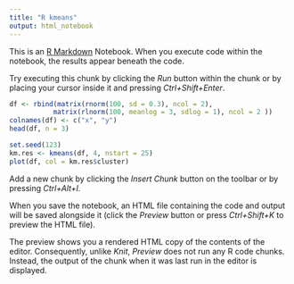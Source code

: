 ```yaml
---
title: "R kmeans"
output: html_notebook
---
```


This is an [R Markdown](http://rmarkdown.rstudio.com) Notebook. When you execute code within the notebook, the results appear beneath the code. 

Try executing this chunk by clicking the *Run* button within the chunk or by placing your cursor inside it and pressing *Ctrl+Shift+Enter*. 

```r
df <- rbind(matrix(rnorm(100, sd = 0.3), ncol = 2),
           matrix(rlnorm(100, meanlog = 3, sdlog = 1), ncol = 2 ))
colnames(df) <- c("x", "y")
head(df, n = 3)

set.seed(123)
km.res <- kmeans(df, 4, nstart = 25)
plot(df, col = km.res$cluster)
```

Add a new chunk by clicking the *Insert Chunk* button on the toolbar or by pressing *Ctrl+Alt+I*.

When you save the notebook, an HTML file containing the code and output will be saved alongside it (click the *Preview* button or press *Ctrl+Shift+K* to preview the HTML file).

The preview shows you a rendered HTML copy of the contents of the editor. Consequently, unlike *Knit*, *Preview* does not run any R code chunks. Instead, the output of the chunk when it was last run in the editor is displayed.
